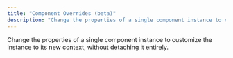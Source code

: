 ```yaml
---
title: "Component Overrides (beta)"
description: "Change the properties of a single component instance to customize the instance to its new context, without detaching it entirely."
---
```


Change the properties of a single component instance to customize the instance to its new context, without detaching it entirely.